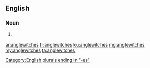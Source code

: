 ==English==

===Noun===
{{head|en|plural}}

# {{context|obsolete|lang=en}} {{plural of|anglewitch|lang=en}}

[[Category:English plurals ending in "-es"]]

[[ar:anglewitches]]
[[fr:anglewitches]]
[[ku:anglewitches]]
[[mg:anglewitches]]
[[my:anglewitches]]
[[ta:anglewitches]]